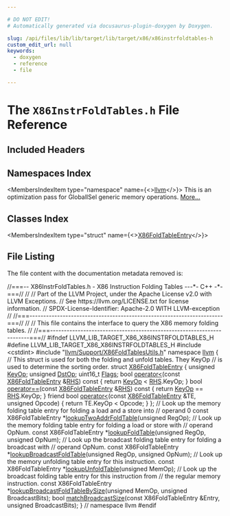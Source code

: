 ```yaml
---

# DO NOT EDIT!
# Automatically generated via docusaurus-plugin-doxygen by Doxygen.

slug: /api/files/lib/lib/target/lib/target/x86/x86instrfoldtables-h
custom_edit_url: null
keywords:
  - doxygen
  - reference
  - file

---
```





# The `X86InstrFoldTables.h` File Reference

<DoxygenPage pluginConfig={pluginConfig}>



## Included Headers

<IncludesList>
<IncludesListItem
  filePath="cstdint"
  permalink=""
  isLocal="false" />
<IncludesListItem
  filePath="llvm/Support/X86FoldTablesUtils.h"
  permalink="/docs/api/files/include/include/llvm/include/llvm/support/x86foldtablesutils-h"
  isLocal="true" />
</IncludesList>

## Namespaces Index

<MembersIndex>

<MembersIndexItem
  type="namespace"
  name={<><a href="/docs/api/namespaces/llvm">llvm</a></>}>
This is an optimization pass for GlobalISel generic memory operations. <a href="/docs/api/namespaces/llvm/#details">More...</a>
</MembersIndexItem>

</MembersIndex>

## Classes Index

<MembersIndex>

<MembersIndexItem
  type="struct"
  name={<><a href="/docs/api/structs/llvm/x86foldtableentry">X86FoldTableEntry</a></>}>
</MembersIndexItem>

</MembersIndex>


## File Listing

The file content with the documentation metadata removed is:

<ProgramListing>

<Link id="l00001" /><CodeLine lineNumber="1"><span class="doxyHighlightComment">//===-- X86InstrFoldTables.h - X86 Instruction Folding Tables ---&#42;- C++ -&#42;-===//</span></CodeLine>
<Link id="l00002" /><CodeLine lineNumber="2"><span class="doxyHighlightComment">//</span></CodeLine>
<Link id="l00003" /><CodeLine lineNumber="3"><span class="doxyHighlightComment">// Part of the LLVM Project, under the Apache License v2.0 with LLVM Exceptions.</span></CodeLine>
<Link id="l00004" /><CodeLine lineNumber="4"><span class="doxyHighlightComment">// See https://llvm.org/LICENSE.txt for license information.</span></CodeLine>
<Link id="l00005" /><CodeLine lineNumber="5"><span class="doxyHighlightComment">// SPDX-License-Identifier: Apache-2.0 WITH LLVM-exception</span></CodeLine>
<Link id="l00006" /><CodeLine lineNumber="6"><span class="doxyHighlightComment">//</span></CodeLine>
<Link id="l00007" /><CodeLine lineNumber="7"><span class="doxyHighlightComment">//===----------------------------------------------------------------------===//</span></CodeLine>
<Link id="l00008" /><CodeLine lineNumber="8"><span class="doxyHighlightComment">//</span></CodeLine>
<Link id="l00009" /><CodeLine lineNumber="9"><span class="doxyHighlightComment">// This file contains the interface to query the X86 memory folding tables.</span></CodeLine>
<Link id="l00010" /><CodeLine lineNumber="10"><span class="doxyHighlightComment">//</span></CodeLine>
<Link id="l00011" /><CodeLine lineNumber="11"><span class="doxyHighlightComment">//===----------------------------------------------------------------------===//</span></CodeLine>
<Link id="l00012" /><CodeLine lineNumber="12"></CodeLine>
<Link id="l00013" /><CodeLine lineNumber="13"><span class="doxyHighlightPreprocessor">#ifndef LLVM&#95;LIB&#95;TARGET&#95;X86&#95;X86INSTRFOLDTABLES&#95;H</span></CodeLine>
<Link id="l00014" /><CodeLine lineNumber="14"><span class="doxyHighlightPreprocessor">#define LLVM&#95;LIB&#95;TARGET&#95;X86&#95;X86INSTRFOLDTABLES&#95;H</span></CodeLine>
<Link id="l00015" /><CodeLine lineNumber="15"></CodeLine>
<Link id="l00016" /><CodeLine lineNumber="16"><span class="doxyHighlightPreprocessor">#include &lt;cstdint&gt;</span></CodeLine>
<Link id="l00017" /><CodeLine lineNumber="17"><span class="doxyHighlightPreprocessor">#include &quot;<a href="/docs/api/files/include/include/llvm/include/llvm/support/x86foldtablesutils-h">llvm/Support/X86FoldTablesUtils.h</a>&quot;</span></CodeLine>
<Link id="l00018" /><CodeLine lineNumber="18"></CodeLine>
<Link id="l00019" /><CodeLine lineNumber="19"><span class="doxyHighlightKeyword">namespace </span><span class="doxyHighlight"><a href="/docs/api/namespaces/llvm">llvm</a> &#123;</span></CodeLine>
<Link id="l00020" /><CodeLine lineNumber="20"></CodeLine>
<Link id="l00021" /><CodeLine lineNumber="21"><span class="doxyHighlightComment">// This struct is used for both the folding and unfold tables. They KeyOp</span></CodeLine>
<Link id="l00022" /><CodeLine lineNumber="22"><span class="doxyHighlightComment">// is used to determine the sorting order.</span></CodeLine>
<Link id="l00023" /><CodeLine lineNumber="23" lineLink="/docs/api/structs/llvm/x86foldtableentry"><span class="doxyHighlightKeyword">struct </span><span class="doxyHighlight"><a href="/docs/api/structs/llvm/x86foldtableentry">X86FoldTableEntry</a> &#123;</span></CodeLine>
<Link id="l00024" /><CodeLine lineNumber="24" lineLink="/docs/api/structs/llvm/x86foldtableentry/#a8f1efff08648e28151050e770c6ed3b5"><span class="doxyHighlight">  </span><span class="doxyHighlightKeywordType">unsigned</span><span class="doxyHighlight"> <a href="/docs/api/structs/llvm/x86foldtableentry/#a8f1efff08648e28151050e770c6ed3b5">KeyOp</a>;</span></CodeLine>
<Link id="l00025" /><CodeLine lineNumber="25" lineLink="/docs/api/structs/llvm/x86foldtableentry/#ae35f14ed60d1e280ecdf14e177a54603"><span class="doxyHighlight">  </span><span class="doxyHighlightKeywordType">unsigned</span><span class="doxyHighlight"> <a href="/docs/api/structs/llvm/x86foldtableentry/#ae35f14ed60d1e280ecdf14e177a54603">DstOp</a>;</span></CodeLine>
<Link id="l00026" /><CodeLine lineNumber="26" lineLink="/docs/api/structs/llvm/x86foldtableentry/#afc4011c4f706b9e0981c3af7e980c02c"><span class="doxyHighlight">  uint16&#95;t <a href="/docs/api/structs/llvm/x86foldtableentry/#afc4011c4f706b9e0981c3af7e980c02c">Flags</a>;</span></CodeLine>
<Link id="l00027" /><CodeLine lineNumber="27"></CodeLine>
<Link id="l00028" /><CodeLine lineNumber="28" lineLink="/docs/api/structs/llvm/x86foldtableentry/#ada6aabc923ac4d0ad8378374ce807027"><span class="doxyHighlight">  </span><span class="doxyHighlightKeywordType">bool</span><span class="doxyHighlight"> <a href="/docs/api/structs/llvm/x86foldtableentry/#ada6aabc923ac4d0ad8378374ce807027">operator&lt;</a>(</span><span class="doxyHighlightKeyword">const</span><span class="doxyHighlight"> <a href="/docs/api/structs/llvm/x86foldtableentry">X86FoldTableEntry</a> &amp;<a href="/docs/api/files/lib/lib/target/lib/target/x86/x86partialreduction-cpp/#a87b8bfbbe9d8f7146d7f20a5fb42efd0">RHS</a>)</span><span class="doxyHighlightKeyword"> const </span><span class="doxyHighlight">&#123;</span></CodeLine>
<Link id="l00029" /><CodeLine lineNumber="29"><span class="doxyHighlight">    </span><span class="doxyHighlightKeywordFlow">return</span><span class="doxyHighlight"> <a href="/docs/api/structs/llvm/x86foldtableentry/#a8f1efff08648e28151050e770c6ed3b5">KeyOp</a> &lt; <a href="/docs/api/files/lib/lib/target/lib/target/x86/x86partialreduction-cpp/#a87b8bfbbe9d8f7146d7f20a5fb42efd0">RHS</a>.KeyOp;</span></CodeLine>
<Link id="l00030" /><CodeLine lineNumber="30"><span class="doxyHighlight">  &#125;</span></CodeLine>
<Link id="l00031" /><CodeLine lineNumber="31" lineLink="/docs/api/structs/llvm/x86foldtableentry/#a0ebc9736b2dc4a62266b80c93b07b964"><span class="doxyHighlight">  </span><span class="doxyHighlightKeywordType">bool</span><span class="doxyHighlight"> <a href="/docs/api/structs/llvm/x86foldtableentry/#a0ebc9736b2dc4a62266b80c93b07b964">operator==</a>(</span><span class="doxyHighlightKeyword">const</span><span class="doxyHighlight"> <a href="/docs/api/structs/llvm/x86foldtableentry">X86FoldTableEntry</a> &amp;<a href="/docs/api/files/lib/lib/target/lib/target/x86/x86partialreduction-cpp/#a87b8bfbbe9d8f7146d7f20a5fb42efd0">RHS</a>)</span><span class="doxyHighlightKeyword"> const </span><span class="doxyHighlight">&#123;</span></CodeLine>
<Link id="l00032" /><CodeLine lineNumber="32"><span class="doxyHighlight">    </span><span class="doxyHighlightKeywordFlow">return</span><span class="doxyHighlight"> <a href="/docs/api/structs/llvm/x86foldtableentry/#a8f1efff08648e28151050e770c6ed3b5">KeyOp</a> == <a href="/docs/api/files/lib/lib/target/lib/target/x86/x86partialreduction-cpp/#a87b8bfbbe9d8f7146d7f20a5fb42efd0">RHS</a>.KeyOp;</span></CodeLine>
<Link id="l00033" /><CodeLine lineNumber="33"><span class="doxyHighlight">  &#125;</span></CodeLine>
<Link id="l00034" /><CodeLine lineNumber="34" lineLink="/docs/api/structs/llvm/x86foldtableentry/#a9c10ff5bb083ae0956c5e9b06d2123e7"><span class="doxyHighlight">  </span><span class="doxyHighlightKeyword">friend</span><span class="doxyHighlight"> </span><span class="doxyHighlightKeywordType">bool</span><span class="doxyHighlight"> <a href="/docs/api/structs/llvm/x86foldtableentry/#a9c10ff5bb083ae0956c5e9b06d2123e7">operator&lt;</a>(</span><span class="doxyHighlightKeyword">const</span><span class="doxyHighlight"> <a href="/docs/api/structs/llvm/x86foldtableentry">X86FoldTableEntry</a> &amp;TE, </span><span class="doxyHighlightKeywordType">unsigned</span><span class="doxyHighlight"> Opcode) &#123;</span></CodeLine>
<Link id="l00035" /><CodeLine lineNumber="35"><span class="doxyHighlight">    </span><span class="doxyHighlightKeywordFlow">return</span><span class="doxyHighlight"> TE.KeyOp &lt; Opcode;</span></CodeLine>
<Link id="l00036" /><CodeLine lineNumber="36"><span class="doxyHighlight">  &#125;</span></CodeLine>
<Link id="l00037" /><CodeLine lineNumber="37"><span class="doxyHighlight">&#125;;</span></CodeLine>
<Link id="l00038" /><CodeLine lineNumber="38"></CodeLine>
<Link id="l00039" /><CodeLine lineNumber="39"><span class="doxyHighlightComment">// Look up the memory folding table entry for folding a load and a store into</span></CodeLine>
<Link id="l00040" /><CodeLine lineNumber="40"><span class="doxyHighlightComment">// operand 0</span></CodeLine>
<Link id="l00041" /><CodeLine lineNumber="41"><span class="doxyHighlightKeyword">const</span><span class="doxyHighlight"> X86FoldTableEntry &#42;<a href="/docs/api/namespaces/llvm/#a7f9553b46f21ba407c575090242342b5">lookupTwoAddrFoldTable</a>(</span><span class="doxyHighlightKeywordType">unsigned</span><span class="doxyHighlight"> RegOp);</span></CodeLine>
<Link id="l00042" /><CodeLine lineNumber="42"></CodeLine>
<Link id="l00043" /><CodeLine lineNumber="43"><span class="doxyHighlightComment">// Look up the memory folding table entry for folding a load or store with</span></CodeLine>
<Link id="l00044" /><CodeLine lineNumber="44"><span class="doxyHighlightComment">// operand OpNum.</span></CodeLine>
<Link id="l00045" /><CodeLine lineNumber="45"><span class="doxyHighlightKeyword">const</span><span class="doxyHighlight"> X86FoldTableEntry &#42;<a href="/docs/api/namespaces/llvm/#add4c3804b32bac78e4551544d3cb283f">lookupFoldTable</a>(</span><span class="doxyHighlightKeywordType">unsigned</span><span class="doxyHighlight"> RegOp, </span><span class="doxyHighlightKeywordType">unsigned</span><span class="doxyHighlight"> OpNum);</span></CodeLine>
<Link id="l00046" /><CodeLine lineNumber="46"></CodeLine>
<Link id="l00047" /><CodeLine lineNumber="47"><span class="doxyHighlightComment">// Look up the broadcast folding table entry for folding a broadcast with</span></CodeLine>
<Link id="l00048" /><CodeLine lineNumber="48"><span class="doxyHighlightComment">// operand OpNum.</span></CodeLine>
<Link id="l00049" /><CodeLine lineNumber="49"><span class="doxyHighlightKeyword">const</span><span class="doxyHighlight"> X86FoldTableEntry &#42;<a href="/docs/api/namespaces/llvm/#a52adbfeeea3564c3ad245a6e3d4bd13e">lookupBroadcastFoldTable</a>(</span><span class="doxyHighlightKeywordType">unsigned</span><span class="doxyHighlight"> RegOp,</span></CodeLine>
<Link id="l00050" /><CodeLine lineNumber="50"><span class="doxyHighlight">                                                  </span><span class="doxyHighlightKeywordType">unsigned</span><span class="doxyHighlight"> OpNum);</span></CodeLine>
<Link id="l00051" /><CodeLine lineNumber="51"></CodeLine>
<Link id="l00052" /><CodeLine lineNumber="52"><span class="doxyHighlightComment">// Look up the memory unfolding table entry for this instruction.</span></CodeLine>
<Link id="l00053" /><CodeLine lineNumber="53"><span class="doxyHighlightKeyword">const</span><span class="doxyHighlight"> X86FoldTableEntry &#42;<a href="/docs/api/namespaces/llvm/#abc6f911b909c49d0f76ca616174a0fcb">lookupUnfoldTable</a>(</span><span class="doxyHighlightKeywordType">unsigned</span><span class="doxyHighlight"> MemOp);</span></CodeLine>
<Link id="l00054" /><CodeLine lineNumber="54"></CodeLine>
<Link id="l00055" /><CodeLine lineNumber="55"><span class="doxyHighlightComment">// Look up the broadcast folding table entry for this instruction from</span></CodeLine>
<Link id="l00056" /><CodeLine lineNumber="56"><span class="doxyHighlightComment">// the regular memory instruction.</span></CodeLine>
<Link id="l00057" /><CodeLine lineNumber="57"><span class="doxyHighlightKeyword">const</span><span class="doxyHighlight"> X86FoldTableEntry &#42;<a href="/docs/api/namespaces/llvm/#a167b534725d841e143185971e9719ad4">lookupBroadcastFoldTableBySize</a>(</span><span class="doxyHighlightKeywordType">unsigned</span><span class="doxyHighlight"> MemOp,</span></CodeLine>
<Link id="l00058" /><CodeLine lineNumber="58"><span class="doxyHighlight">                                                        </span><span class="doxyHighlightKeywordType">unsigned</span><span class="doxyHighlight"> BroadcastBits);</span></CodeLine>
<Link id="l00059" /><CodeLine lineNumber="59"></CodeLine>
<Link id="l00060" /><CodeLine lineNumber="60"><span class="doxyHighlightKeywordType">bool</span><span class="doxyHighlight"> <a href="/docs/api/namespaces/llvm/#ad3d8fb7bfd0405dfff3011915895247f">matchBroadcastSize</a>(</span><span class="doxyHighlightKeyword">const</span><span class="doxyHighlight"> X86FoldTableEntry &amp;Entry, </span><span class="doxyHighlightKeywordType">unsigned</span><span class="doxyHighlight"> BroadcastBits);</span></CodeLine>
<Link id="l00061" /><CodeLine lineNumber="61"><span class="doxyHighlight">&#125; </span><span class="doxyHighlightComment">// namespace llvm</span></CodeLine>
<Link id="l00062" /><CodeLine lineNumber="62"></CodeLine>
<Link id="l00063" /><CodeLine lineNumber="63"><span class="doxyHighlightPreprocessor">#endif</span></CodeLine>

</ProgramListing>


</DoxygenPage>

